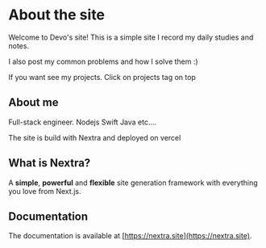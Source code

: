 # About the site
 
Welcome to Devo's site! This is a simple site I record my daily studies and notes. 

I also post my common problems and how I solve them  :)

If you want see my projects. Click on projects tag on top

## About me

Full-stack engineer. 
Nodejs
Swift
Java
etc....


The site is build with Nextra and deployed on vercel

## What is Nextra?

A **simple**, **powerful** and **flexible** site generation framework with everything you love from Next.js.

## Documentation

The documentation is available at [https://nextra.site](https://nextra.site).
